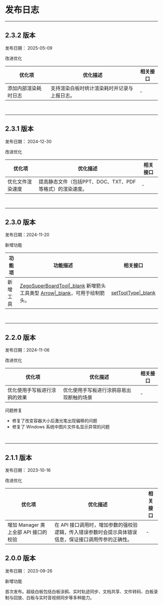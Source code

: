 # 发布日志
---

## 2.3.2 版本

发布日期： 2025-05-09

<p class="hthree">改进优化</p>

| 优化项  | 优化描述 | 相关接口 |
| -----  | ---- | ----- |
| 添加内部渲染耗时日志 | 支持渲染白板时统计渲染耗时并记录与上报日志。 | - |

<br />
<hr style="height:1px" />

## 2.3.1 版本

发布日期： 2024-12-30

<p class="hthree">改进优化</p>

| 优化项  | 优化描述 | 相关接口 |
| -----  | ---- | ----- |
| 优化文件渲染速度 | 提高静态文件（包括PPT、DOC、TXT、PDF等格式）的渲染速度。| - |

<br />
<hr style="height:1px" />

## 2.3.0 版本

发布日期：2024-11-20

<p class="hthree">新增功能</p>

| 功能项  | 功能描述 | 相关接口 |
| -----  | ---- | ----- |
| 新增工具 | [ZegoSuperBoardTool\|_blank](@-ZegoSuperBoardTool) 新增箭头工具类型 [Arrow\|_blank](@Arrow-ZegoSuperBoardTool)，可用于绘制箭头。 | [setToolType\|_blank](@setToolType)|

<br />
<hr style="height:1px" />

## 2.2.0 版本

发布日期：2024-11-06

<p class="hthree">改进优化</p>

| 优化项  | 优化描述 | 相关接口 |
| -----  | ---- | ----- |
| 优化使用手写板进行涂鸦的效果| 优化使用手写板进行涂鸦容易出现断触的场景 | - |

<p class="hthree">问题修复</p>

- 修复了改变容器大小后激光笔出现偏移的问题
- 修复了 Windows 系统中图片文件名显示异常的问题

<br />
<hr style="height:1px" />

## 2.1.1 版本

发布日期： 2023-10-16
<p class="hthree">改进优化</p>

| 优化项  | 优化描述 | 相关接口 |
| -----  | ---- | ----- |
| 增加 Manager 类上全部 API 接口的校验 | 在 API 接口调用时，增加参数的强校验逻辑，传入错误参数时会提示具体错误信息，保证接口调用传参的正确性。| - |


## 2.0.0 版本

发布日期： 2023-09-26

<p class="hthree">新增功能</p>

首次发布。超级白板包括白板涂鸦、实时轨迹同步、文档共享、文件转码、白板录制与回放、白板与实时音视频同步等多种能力。
